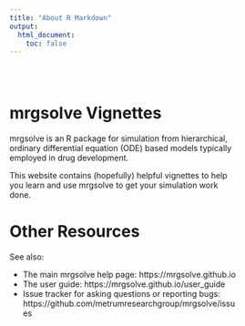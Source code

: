 ```yaml
---
title: "About R Markdown"
output: 
  html_document: 
    toc: false
---
```


<style type="text/css">
.title {
  display: none;
}

#getting-started img {
  margin-right: 10px;
}

</style>

<div class="row" style="padding-top: 30px; width: 80%">
<!--div class="col-sm-6"-->

# **mrgsolve Vignettes**

mrgsolve is an R package for simulation from hierarchical, ordinary differential 
equation (ODE) based models typically employed in drug development.

This website contains (hopefully) helpful vignettes to help you learn and 
use mrgsolve to get your simulation work done.  


# **Other Resources**

See also:

- The main mrgsolve help page: https://mrgsolve.github.io
- The user guide: https://mrgsolve.github.io/user_guide
- Issue tracker for asking questions or reporting bugs: 
  https://github.com/metrumresearchgroup/mrgsolve/issues



</div>